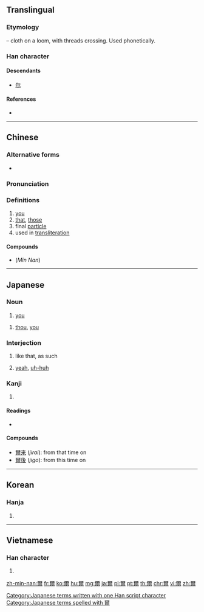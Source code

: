 {{also|尔|尓}}
==Translingual==

===Etymology===
{{liushu|p}} – cloth on a loom, with threads crossing. Used phonetically.

===Han character===
{{Han char|rn=89|rad=爻|as=10|sn=14|four=10227|canj=MFBK}}

====Descendants====
* [[尔]]

====References====
* {{Han ref|kx=0691.040|dkj=19750|dj=1104.030|hdz=10027.010|uh=723E|ud=29246|bh=BAB8|bd=47800}}

----

==Chinese==
{{zh-forms|s=尔}}

===Alternative forms===
* {{zh-l|𠇍}}

===Pronunciation===
{{zh-pron
|m=ěr
|c=ji5
|h=pfs=ngî
|mn=ní/jíⁿ/nī/niā
|mn=jíⁿ - literary
|mc=y
|oc=y
|ma=
|cat=pron,part
}}

===Definitions===
{{zh-hanzi}}

# [[you]]
# [[that]], [[those]]
# final [[particle]]
# used in [[transliteration]]

====Compounds====
* (''Min Nan'') {{zh-l|爾爾|niā-niā}}

----

==Japanese==

===Noun===
{{ja-noun|おれ}}

# {{label|ja|archaic|vulgar|sort=おれ}} [[you]]
{{ja-noun|なんじ}}
# {{label|ja|archaic|sort=なんじ}} [[thou]], [[you]]

===Interjection===
{{ja-pos|interjection|しか}}

# {{label|ja|archaic|sort=しか}} like that, as such
# [[yeah]], [[uh-huh]]

===Kanji===
{{ja-kanji|grade=|rs=爻10}}

# {{defn|lang=ja|sort=爻10}}

====Readings====
* {{ja-readings|kanon=[[じ]] (''ji'')|goon=[[に]] (''ni'')|kun=[[おれ]] (''ore''), [[しか]] (''shika''), [[しかり]] (''shikari''), [[その]] (''sono''), [[なんじ]] (''nanji''), [[のみ]] (''nomi'')|nanori=[[あきら]] (''akira''), [[ちか]] (''chika''), [[み]] (''mi''), [[みつる]] (''mitsuru'')}}

====Compounds====
* [[爾来]] (''jirai''): from that time on
* [[爾後]] (''jigo''): from this time on

[[Category:Japanese terms written with one Han script character]]
[[Category:Japanese terms spelled with 爾]]

----

==Korean==

===Hanja===
{{ko-hanja|hangeul=이|eumhun=|rv=i|mr=i|y=i}}

# {{defn|lang=ko|sort=爻10}}

----

==Vietnamese==

===Han character===
{{vi-hantu|[[nhãi]], [[nhĩ]]|rs=爻10}}

# {{defn|lang=vi|sort=爻10}}

[[zh-min-nan:爾]]
[[fr:爾]]
[[ko:爾]]
[[hu:爾]]
[[mg:爾]]
[[ja:爾]]
[[pl:爾]]
[[pt:爾]]
[[th:爾]]
[[chr:爾]]
[[vi:爾]]
[[zh:爾]]